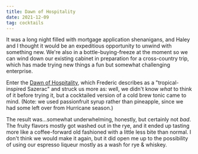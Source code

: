 ```yaml
---
title: Dawn of Hospitality
date: 2021-12-09
tag: cocktails
---
```


It was a long night filled with mortgage application shenanigans, and Haley and I thought it would be an expeditious opportunity to unwind with something new. We're also in a bottle-buying-freeze at the moment so we can wind down our existing cabinet in preparation for a cross-country trip, which has made trying new things a fun but somewhat challenging enterprise.

Enter the [Dawn of Hospitality](http://cocktailvirgin.blogspot.com/2021/11/dawn-of-hospitality.html), which Frederic describes as a "tropical-inspired Sazerac" and struck us more as: well, we didn't know _what_ to think of it before trying it, but a cocktailed version of a cold brew tonic came to mind. (Note: we used passionfruit syrup rather than pineapple, since we had some left over from Hurricane season.)

The result was...somewhat underwhelming, honestly, but certainly not _bad_. The fruity flavors mostly got washed out in the rye, and it ended up tasting more like a coffee-forward old fashioned with a little less bite than normal. I don't think we would make it again, but it did open me up to the possibility of using our espresso liqueur mostly as a wash for rye & whiskey.
        